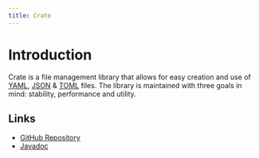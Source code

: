 ---
title: Crate
---

# Introduction

Crate is a file management library that allows for easy creation and use of [YAML](https://yaml.org/), [JSON](https://www.json.org/) & [TOML](https://toml.io/) files. The library is maintained with three goals in mind: stability, performance and utility. 

## Links

* [GitHub Repository]("https://github.com/milkdrinkers/Crate")
* [Javadoc]("https://jitpack.io/com/github/milkdrinkers/crate/latest/javadoc/")
